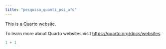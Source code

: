 ```yaml
---
title: "pesquisa_quanti_psi_ufc"
---
```


This is a Quarto website.

To learn more about Quarto websites visit <https://quarto.org/docs/websites>.

```r
1 + 1
```
